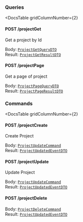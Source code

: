 


<div
  class={"spacer"}
/>



### Queries

<DocsTable
  gridColumnNumber={2}
>

  <div>

  

#### POST /projectGet



Get a project by Id


  </div>

  <div>

    
Body: [`ProjectGetQueryDTO`](#project-get)  
Result: [`ProjectGetResultDTO`](#project-get)
  </div>

  <div>

  

#### POST /projectPage



Get a page of project


  </div>

  <div>

    
Body: [`ProjectPageQueryDTO`](#project-page)  
Result: [`ProjectPageResultDTO`](#project-page)
  </div>
</DocsTable>

<div
  class={"spacer"}
/>



### Commands

<DocsTable
  gridColumnNumber={2}
>

  <div>

  

#### POST /projectCreate



Create Project


  </div>

  <div>

    
Body: [`ProjectUpdateCommand`](#project-update)  
Result: [`ProjectUpdatedEventDTO`](#project-create)
  </div>

  <div>

  

#### POST /projectUpdate



Update Project


  </div>

  <div>

    
Body: [`ProjectUpdateCommand`](#project-update)  
Result: [`ProjectUpdatedEventDTO`](#project-create)
  </div>

  <div>

  

#### POST /projectDelete


  </div>

  <div>

    
Body: [`ProjectDeleteCommand`](#project-delete)  
Result: [`ProjectUpdatedEventDTO`](#project-create)
  </div>
</DocsTable>
